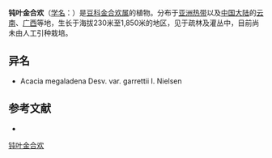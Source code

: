 {{Speciesbox
| name = 钝叶金合欢
| status = 
| status_system = 
| image =
| genus = Acacia
| species = megaladena
| authority = Desv.
}}

'''钝叶金合欢'''（[[学名|学名]]：{{lang|la|''Acacia megaladena''}}）是[[豆科|豆科]][[金合欢属|金合欢属]]的植物。分布于[[亚洲热带|亚洲热带]]以及[[中国大陆|中国大陆]]的[[云南|云南]]、[[广西|广西]]等地，生长于海拔230米至1,850米的地区，见于疏林及灌丛中，目前尚未由人工引种栽培。

== 异名 ==
* Acacia megaladena Desv. var. garrettii I. Nielsen

== 参考文献 ==
<div class="references-small">
* {{cite web| url =http://www.bioinfo.cn/db05/KmzwSpecies.php?action=view&id=13565| title =钝叶金合欢| work =《中国高等植物数据库全库》| publisher =中国科学院微生物研究所| author =昆明植物研究所| accessdate =2009-02-24}}{{dead link|date=2018年4月 |bot=InternetArchiveBot |fix-attempted=yes }}
</div>
{{Taxonbar|from=Q6676495}}

[[Category:相思树属|钝叶金合欢]]


{{植物小作品}}